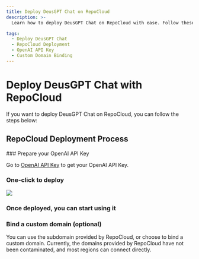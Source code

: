 ```yaml
---
title: Deploy DeusGPT Chat on RepoCloud
description: >-
  Learn how to deploy DeusGPT Chat on RepoCloud with ease. Follow these steps to prepare your OpenAI API Key, deploy the application, and start using it. Optional: Bind a custom domain for a personalized touch.

tags:
  - Deploy DeusGPT Chat
  - RepoCloud Deployment
  - OpenAI API Key
  - Custom Domain Binding
---
```


# Deploy DeusGPT Chat with RepoCloud

If you want to deploy DeusGPT Chat on RepoCloud, you can follow the steps below:

## RepoCloud Deployment Process

<Steps>
  ### Prepare your OpenAI API Key

Go to [OpenAI API Key](https://platform.openai.com/account/api-keys) to get your OpenAI API Key.

### One-click to deploy

[![][deploy-button-image]][deploy-link]

### Once deployed, you can start using it

### Bind a custom domain (optional)

You can use the subdomain provided by RepoCloud, or choose to bind a custom domain. Currently, the domains provided by RepoCloud have not been contaminated, and most regions can connect directly.

</Steps>

[deploy-button-image]: https://d16t0pc4846x52.cloudfront.net/deploy.svg
[deploy-link]: https://repocloud.io/details/?app_id=248
